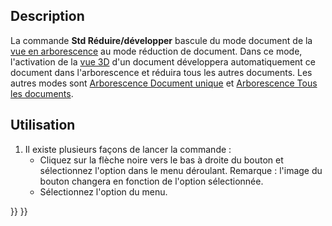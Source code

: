 <languages/>

{{Docnav/fr
|[[Std_TreeMultiDocument/fr|Arborescence Tous les documents]]
|[[Std_TreeDrag/fr|Arborescence Déplacement]]
|[[Std_View_Menu/fr|Menu Affichage]]
|IconL=Std_TreeMultiDocument.svg
|IconR=Std_TreeDrag.svg
|IconC=Freecad.svg
}}

{{GuiCommand/fr
|Name=Std TreeCollapseDocument
|Name/fr=Std Arborescence Réduire/développer
|MenuLocation=Affichage → Actions dans l'arborescence → Réduire/développer
|Workbenches=Tous
|Version=0.19
|SeeAlso=[[Std_TreeSingleDocument/fr|Std Arborescence Document unique]], [[Std_TreeMultiDocument/fr|Std Arborescence Tous les documents]]
}}

==Description==

La commande '''Std Réduire/développer''' bascule du mode document de la [[Tree_view/fr|vue en arborescence]] au mode réduction de document. Dans ce mode, l'activation de la [[3D_view/fr|vue 3D]] d'un document développera automatiquement ce document dans l'arborescence et réduira tous les autres documents. Les autres modes sont [[Std_TreeSingleDocument/fr|Arborescence Document unique]] et [[Std_TreeMultiDocument/fr|Arborescence Tous les documents]].

<span id="Usage"></span>
==Utilisation==

# Il existe plusieurs façons de lancer la commande :
#* Cliquez sur la flèche noire vers le bas à droite du bouton {{Button|[[Image:Std_TreeSyncView.svg|16px]]}} et sélectionnez l'option {{MenuCommand|Réduire/développer}} dans le menu déroulant. Remarque : l'image du bouton changera en fonction de l'option sélectionnée.
#* Sélectionnez l'option {{MenuCommand|Affichage → Actions dans l'arborescence → Réduire/développer}} du menu.


{{Docnav/fr
|[[Std_TreeMultiDocument/fr|Arborescence Tous les documents]]
|[[Std_TreeDrag/fr|Arborescence Déplacement]]
|[[Std_View_Menu/fr|Menu Affichage]]
|IconL=Std_TreeMultiDocument.svg
|IconR=Std_TreeDrag.svg
|IconC=Freecad.svg
}}

{{Std_Base_navi{{#translation:}}}}
{{Userdocnavi{{#translation:}}}}